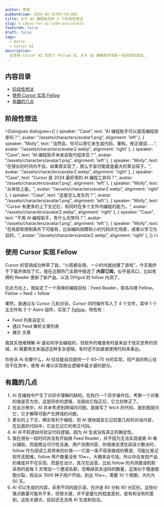 ```yaml
---
author: 李昆
pubDatetime: 2024-09-15T07:59:00Z
title: 关于 AI 编程助手的 5 个阶段性想法
slug: 5-ideas-for-ai-code-assistants
featured: false
draft: false
tags:
  - Astro
  - Cursor AI
description:
  在使用 Cursor AI 实现了 Fellow 后，关于 AI 编程助手我有一些阶段性想法。
---
```


## 内容目录

* [阶段性想法](#阶段性想法)
* [使用 Cursor 实现 Fellow](#使用-cursor-实现-fellow)
* [有趣的几点](#有趣的几点)


## 阶段性想法

<Dialogues dialogues={[
  { speaker: "Case", text: "AI 编程助手可以提高编程效率吗？", avatar: "/assets/characters/avatar1.png", alignment: 'left'  },
  { speaker: "Molly", text: "当然会。你可以用它来生成代码，重构，修正错误……", avatar: "/assets/characters/avatar2.webp", alignment: 'right' },
  { speaker: "Case", text: "AI 编程助手未来会取代程序员？", avatar: "/assets/characters/avatar1.png", alignment: 'left'  },
  { speaker: "Molly", text: "在很长的时间内不会。如果真实现了，那么宇宙可能就是最大的草台班子。", avatar: "/assets/characters/avatar2.webp", alignment: 'right' },
  { speaker: "Case", text: "Cursor 是 2024 最好用的 AI 编程工具吗？", avatar: "/assets/characters/avatar1.png", alignment: 'left'  },
  { speaker: "Molly", text: "从体验上是。", avatar: "/assets/characters/avatar2.webp", alignment: 'right' },
  { speaker: "Case", text: "这是怎么发生的？", avatar: "/assets/characters/avatar1.png", alignment: 'left'  },
  { speaker: "Molly", text: "Cursor 有更多的上下文记忆，和同时在多个文件内编程的能力。", avatar: "/assets/characters/avatar2.webp", alignment: 'right' },
  { speaker: "Case", text: "不用 AI 编程助手，有什么优势吗？", avatar: "/assets/characters/avatar1.png", alignment: 'left'  },
  { speaker: "Molly", text: "在局部和限制条件下可能有，比如编码规模较小的代码优化场景，或者以学习为目的。", avatar: "/assets/characters/avatar2.webp", alignment: 'right' },
]} />

## 使用 Cursor 实现 Fellow

Cursor 的营销成功种草了我，“小孩都会用，一小时内就创建了游戏”，今天我终于下载并体验了它。我在近期热门主题中挑选了 **内容订阅**，似乎是风口，比如老牌的 Reeder 更新了新产品，以及 DIYgod 的 follow 内测了。

在此方向上，我拟定了一个简单的编程目标：Feed Reader，取名叫做 Fellow。Fellow = feed + follow

果然，我通过与 Cursor 几轮对话，Cursor 同时操作写入了 4 个文件，其中 1 个主文件和 3 个 Astro 组件，实现了 [Fellow](https://likun.cc/fellow)，特性有：

* Feed 列表自定义
* 通过 Feed 解析文章列表
* 展示 文章

我其实很难理解 AI 是如何学会编程的，但软件的难度有时是来自于现实世界的领域，AI 需要用文本描述这种复杂逻辑，有时还不如直接使用代码来表达。

你告诉 AI 你要什么，AI 往往能自动提供一个 60~70 分的实现，但产品的核心往往不在其中，使用 AI 难以实现商业逻辑中最关键的部分。

## 有趣的几点

1. AI 在编程中产生了对异步理解的缺陷，在执行一个异步操作后，考察一个对象的值是否为空，这是同步的逻辑，当我给它指正后，它立刻修正了。
2. 在此示例中，AI 并未考虑到跨域的问题，直接写了 fetch 的代码，直到我提问它，它才解释可能产生跨域的问题。
3. 更长的上下文，确实有利于编程，但 AI 很快就会忘记前面几轮的对话内容，在后面的代码中，它会忘记它的修正代码。
4. AI 并不知道如何验证代码逻辑，因为 AI 生成没有真正的确定性。
5. 我在很长一段时间并没有开始做 Feed Reader，并不因为无法实现或者 AI 难以辅助，而是商业可行性没通，用户消费内容，你很难说清在阅读少数派时，follow 作为阅读工具带来的价值——它是一条不容易做成的赛道，可能比笔记软件还困难。follow 用户数量没有 10w+，大概率会亏钱。所以你会发现产品的难度并不在实现，而是在设计，其次在运营，比如 follow 的内测邀请机制采用的是每 5 天增加一个邀请名额，忽略掉其余送码的数量，这类似于慢速细胞分裂，假设从 1000 种子用户开始，到达 10w+，需要 10 个周期，大约为 50 天。
6. AI 可以生成的内容，采用不同的提示语，也许是 60 分和 90 分区别，这些价值点数量可能并不多，但很关键，并不是量化的程度差别，是有和没有的差别。这些关键点，目前还无法用 AI 生成和验证。




